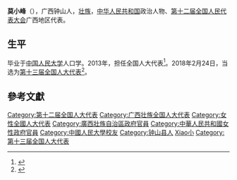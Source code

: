 '''莫小峰'''（{{bd|1967年||}}），广西钟山人，[[壮族|壮族]]，[[中华人民共和国|中华人民共和国]]政治人物、[[第十二届全国人民代表大会|第十二届全国人民代表大会]]广西地区代表。

== 生平==

毕业于[[中国人民大学|中国人民大学]]人口学。2013年，担任全国人大代表<ref>{{cite news|title=全国人大代表信息-莫小峰|url= http://210.82.31.1:8084/delegate/viewDelegate.action?dbid=121984|accessdate=2013-04-05|newspaper=全国人大网}}{{Dead link|date=2020年1月 |bot=InternetArchiveBot |fix-attempted=yes }}</ref>。2018年2月24日，当选为[[第十三届全国人大代表|第十三届全国人大代表]]<ref>{{Cite web|title=（受权发布）中华人民共和国第十三届全国人民代表大会代表名单-中新网|url=http://www.chinanews.com/gn/2018/02-25/8453959.shtml|accessdate=2021-02-13|work=中新网}}</ref>。

==參考文獻==
{{reflist}}

{{DEFAULTSORT:Mo莫}}
[[Category:第十二届全国人大代表|Category:第十二届全国人大代表]]
[[Category:广西壮族全国人大代表|Category:广西壮族全国人大代表]]
[[Category:女性全國人大代表|Category:女性全國人大代表]]
[[Category:廣西壯族自治區政府官員|Category:廣西壯族自治區政府官員]]
[[Category:中華人民共和國女性政府官員|Category:中華人民共和國女性政府官員]]
[[Category:中國人民大學校友|Category:中國人民大學校友]]
[[Category:钟山县人|Category:钟山县人]]
[[Category:莫姓|Xiao小]]
[[Category:第十三届全国人大代表|Category:第十三届全国人大代表]]


{{中华人民共和国政治人物小作品}}